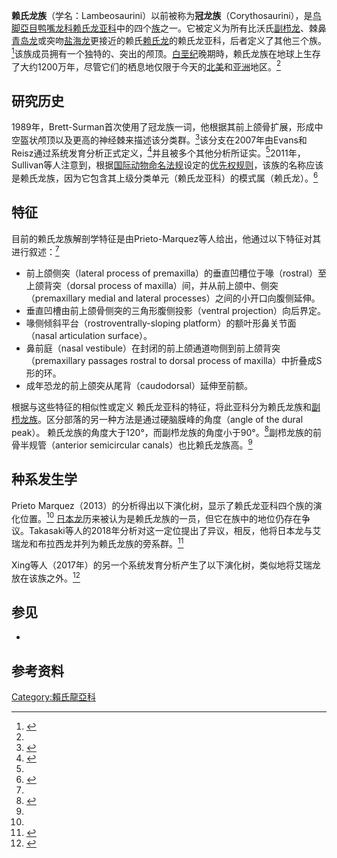 {{Automatic taxobox
| fossil_range = [[白垩纪|白垩纪]]晚期, {{fossil range|77.6|66}}
| image = Lambeosaurus ROM.jpg
| image_upright = 1.15
| image_caption = 赖氏赖氏龙的骨架，位于[[皇家安大略博物馆|皇家安大略博物馆]]
| display_parents = 2
| taxon = Lambeosaurini
| authority = Prieto-Márquez ''et al.'', 2013
| type_species = {{extinct}}[[赖氏赖氏龙|赖氏赖氏龙]]<br>''Lambeosaurus lambei''
| type_species_authority = Parks, 1923
| subdivision_ranks = [[属|属]]
| subdivision =
*?{{extinct}}[[阿穆尔龙属|阿穆尔龙属]] ''Amurosaurus''
*{{extinct}}[[冠龙属|冠龙属]] ''Corythosaurus''
*{{extinct}}[[亚冠龙属|亚冠龙属]] ''Hypacrosaurus''
*{{extinct}}[[赖氏龙属|赖氏龙属]] ''Lambeosaurus''
*{{extinct}}[[巨保罗龙属|巨保罗龙属]] ''Magnapaulia''
*{{extinct}}[[大天鹅龙属|大天鹅龙属]] ''Olorotitan''
*{{extinct}}[[黑龙江龙_(Sahaliyania)|黑龙江龙属]] ''Sahaliyania''
*{{extinct}}[[威拉弗龙属|帆额龙属]] ''Velafrons''
}}
'''赖氏龙族'''（学名：Lambeosaurini）以前被称为'''冠龙族'''（Corythosaurini），是[[鸟脚亞目|鸟脚亞目]][[鸭嘴龙科|鸭嘴龙科]][[赖氏龙亚科|赖氏龙亚科]]中的四个[[族_(生物)|族]]之一。它被定义为所有比沃氏[[副栉龙|副栉龙]]、棘鼻[[青岛龙|青岛龙]]或突吻[[盐海龙|盐海龙]]更接近的赖氏[[赖氏龙|赖氏龙]]的赖氏龙亚科，后者定义了其他三个族。<ref name=":0">{{Cite journal|last=Prieto-Márquez|first=Albert|last2=Vecchia|first2=Fabio M. Dalla|last3=Gaete|first3=Rodrigo|last4=Galobart|first4=Àngel|date=2013-07-26|title=Diversity, Relationships, and Biogeography of the Lambeosaurine Dinosaurs from the European Archipelago, with Description of the New Aralosaurin Canardia garonnensis|journal=PLOS ONE|language=en|volume=8|issue=7|pages=e69835|doi=10.1371/journal.pone.0069835|issn=1932-6203|pmc=3724916|pmid=23922815|bibcode=2013PLoSO...869835P}}</ref>该族成员拥有一个独特的、突出的颅顶。[[白垩纪|白垩纪]]晚期時，赖氏龙族在地球上生存了大约1200万年，尽管它们的栖息地仅限于今天的[[北美|北美]]和[[亚洲|亚洲]]地区。<ref name=":1" />

== 研究历史 ==
1989年，Brett-Surman首次使用了冠龙族一词，他根据其前上颌骨扩展，形成中空盔状颅顶以及更高的神经棘来描述该分类群。<ref name=":1">{{cite thesis|last=Brett-Surman|first=Michael Keith|date=1989-02-19|title=A Revision of the Hadrosauridae (Reptilia: Ornithischia) And Their Evolution|url=https://repository.si.edu/bitstream/handle/10088/18173/paleo_1989MBS_PhD_stuffed.pdf|access-date=2020-11-07|archive-date=2017-09-10|archive-url=https://web.archive.org/web/20170910125828/https://repository.si.edu/bitstream/handle/10088/18173/paleo_1989MBS_PhD_stuffed.pdf|dead-url=no}}</ref>该分支在2007年由Evans和Reisz通过系统发育分析正式定义，<ref>{{Cite journal|last=Evans|first=David C.|last2=Reisz|first2=Robert R.|date=2007|title=Anatomy and Relationships of Lambeosaurus magnicristatus, a Crested Hadrosaurid Dinosaur (Ornithischia) from the Dinosaur Park Formation, Alberta|journal=Journal of Vertebrate Paleontology|volume=27|issue=2|pages=373–393|issn=0272-4634|jstor=30126306|doi=10.1671/0272-4634(2007)27[373:AAROLM]2.0.CO;2}}</ref>并且被多个其他分析所证实。<ref name=":0" />2011年，Sullivan等人注意到，根据[[国际动物命名法规|国际动物命名法规]]设定的[[优先权规则|优先权规则]]，该族的名称应该是赖氏龙族，因为它包含其上级分类单元（赖氏龙亚科）的模式属（赖氏龙）。<ref>{{Cite journal|last=Sullivan|first=Robert M.|last2=Jasinski|first2=Steven E.|last3=Guenther|first3=Merrilee|last4=Lucas|first4=Spencer G.|date=2011|title=The first lambeosaurin (Dinosauria, Hadrosauridae, Lambeosaurinae) from the Upper Cretaceous Ojo Alamo Formation (Naashoibito Member), San Juan Basin, New Mexico|url=|journal=New Mexico Museum of Natural History and Science Bulletin|volume=35|pages=405–417|via=}}</ref>
== 特征 ==
目前的赖氏龙族解剖学特征是由Prieto-Marquez等人给出，他通过以下特征对其进行叙述：<ref name=":0" />

*前上颌侧突（lateral process of premaxilla）的垂直凹槽位于喙（rostral）至上颌背突（dorsal process of maxilla）间，并从前上颌中、侧突（premaxillary medial and lateral processes）之间的小开口向腹侧延伸。
*垂直凹槽由前上颌骨侧突的三角形腹侧投影（ventral projection）向后界定。
*喙侧倾斜平台（rostroventrally-sloping platform）的额叶形鼻关节面（nasal articulation surface）。
*鼻前庭（nasal vestibule）在封闭的前上颌通道吻侧到前上颌背突（premaxillary passages rostral to dorsal process of maxilla）中折叠成S形的环。
*成年恐龙的前上颌突从尾背（caudodorsal）延伸至前额。

根据与这些特征的相似性或定义
赖氏龙亚科的特征，将此亚科分为赖氏龙族和[[副栉龙族|副栉龙族]]。区分部落的另一种方法是通过硬脑膜峰的角度（angle of the dural peak）。 赖氏龙族的角度大于120°，而副栉龙族的角度小于90°。<ref name=":2">{{Cite journal|last1=Cruzado-Caballero|first1=P.|last2=Fortuny|first2=J.|last3=Llacer|first3=S.|last4=Canudo|first4=J. I.|date=2015-02-24|title=Paleoneuroanatomy of the European lambeosaurine dinosaur Arenysaurus ardevoli|journal=PeerJ|language=en|volume=3|pages=e802|doi=10.7717/peerj.802|pmid=25755931|pmc=4349051|issn=2167-8359}}</ref>副栉龙族的前骨半规管（anterior semicircular canals）也比赖氏龙族高。<ref name=":2" />

== 种系发生学 ==
Prieto Marquez（2013）的分析得出以下演化树，显示了赖氏龙亚科四个族的演化位置。<ref name=":0" />{{clade|{{clade
               |label1=[[咸海龙族|咸海龙族]] Aralosaurini
               |1={{clade
               |1=[[咸海龙|咸海龙]] ''Aralosaurus''
               |2=[[鸭龙|鸭龙]] ''Canardia''}}
               |2={{clade
                  |1=[[牙克煞龙|牙克煞龙]] ''Jaxartosaurus''
                  |2={{clade
                     |label1=[[青岛龙族|青岛龙族]] Tsintaosaurini
                     |1={{clade
                        |1=[[青岛龙|青岛龙]] ''Tsintaosaurus''
                        |2=[[似凹齿龙|似凹齿龙]] ''Pararhabdodon'' }}
                     |2={{clade
                           |label1=[[副栉龙族|副栉龙族]] Parasaurolophini
                           |1={{clade
                              |1=[[卡戎龙|卡戎龙]] ''Charonosaurus''
                              |label2=[[副栉龙|副栉龙]] Parasaurolophus
                              |2={{clade
                                 |1=短冠[[副栉龙|副栉龙]] ''Parasaurolophus cyrtocristatus''
                                 |2={{clade
                                    |1=小号手[[副栉龙|副栉龙]] ''Parasaurolophus tubicen''
                                    |2=沃氏[[副栉龙|副栉龙]] ''Parasaurolophus walkeri'' }} }} }}
                           |label2=赖氏龙族 Lambeosaurini
                           |2={{clade
                                 |label1=[[赖氏龙|赖氏龙]] ''Lambeosaurus''
                                 |1={{clade
                                    |1=赖氏[[赖氏龙|赖氏龙]] ''Lambeosaurus lambei''
                                    |2=大冠[[赖氏龙|赖氏龙]] ''Lambeosaurus magnicristatus'' }}
                              |2={{clade
                                   |label1=[[冠龙|冠龙]] ''Corythosaurus''
                                   |1={{clade
                                       |1=鹤鸵[[冠龙|冠龙]] ''Corythosaurus casuarius''
                                       |2=间型[[冠龙|冠龙]] ''Corythosaurus intermedius'' }}
                              |2={{clade
                                 |1=斯氏[[亚冠龙|亚冠龙]] "Hypacrosaurus" ''stebingeri''
                                       |2={{clade
                                          |1=[[亚冠龙|亚冠龙]] ''Hypacrosaurus''
                                          |2=[[大天鹅龙|大天鹅龙]] ''Olorotitan'' 
                                          |3={{clade
                                             |1=[[艾瑞龙|艾瑞龙]] ''Arenysaurus''
                                             |2=[[布拉西龙|布拉西龙]] ''Blasisaurus'' }}
                                          |4={{clade
                                             |1=[[巨保罗龙|巨保罗龙]] ''Magnapaulia''
                                             |2={{clade
                                                 |1=[[威拉弗龙|威拉弗龙]] ''Velafrons''
                                                 |2={{clade
                                                   |1=[[阿穆尔龙|阿穆尔龙]] ''Amurosaurus''
                                                   |2=[[黑龙江龙|黑龙江龙]] ''Sahaliyania'' }} }} }} }} }} }} }} }} }} }} }}|style=font-size:85%;line-height:85%|label1= '''赖氏龙亚科 Lambeosaurinae''' }}
[[日本龙|日本龙]]历来被认为是赖氏龙族的一员，但它在族中的地位仍存在争议。Takasaki等人的2018年分析对这一定位提出了异议，相反，他将日本龙与艾瑞龙和布拉西龙并列为赖氏龙族的旁系群。<ref>{{Cite journal|last=Takasaki|first=Ryuji|last2=Chiba|first2=Kentaro|last3=Kobayashi|first3=Yoshitsugu|last4=Currie|first4=Philip J.|last5=Fiorillo|first5=Anthony R.|date=2018-07-04|title=Reanalysis of the phylogenetic status of Nipponosaurus sachalinensis (Ornithopoda: Dinosauria) from the Late Cretaceous of Southern Sakhalin|journal=Historical Biology|volume=30|issue=5|pages=694–711|doi=10.1080/08912963.2017.1317766|issn=0891-2963}}</ref>

Xing等人（2017年）的另一个系统发育分析产生了以下演化树，类似地将艾瑞龙放在该族之外。<ref>{{Cite journal|last=Xing|first=Hai|last2=Mallon|first2=Jordan C.|last3=Currie|first3=Margaret L.|date=2017-04-06|title=Supplementary cranial description of the types of Edmontosaurus regalis (Ornithischia: Hadrosauridae), with comments on the phylogenetics and biogeography of Hadrosaurinae|journal=PLOS ONE|language=en|volume=12|issue=4|pages=e0175253|doi=10.1371/journal.pone.0175253|issn=1932-6203|pmc=5383305|pmid=28384240|bibcode=2017PLoSO..1275253X}}</ref> {{clade
               |DUPLICATE-label1=[[咸海龙族|咸海龙族]] Aralosaurini
               |1={{clade
               |1=[[咸海龙|咸海龙]] ''Aralosaurus''
               |2={{clade
                  |1={{clade
                     |label1=[[青岛龙族|青岛龙族]] Tsintaosaurini
                     |1={{clade
                        |1=[[青岛龙|青岛龙]] ''Tsintaosaurus''
                        |2=[[似凹齿龙|似凹齿龙]] ''Pararhabdodon'' }}
                     |2={{clade
                        |1=[[牙克煞龙|牙克煞龙]] ''Jaxartosaurus''
                        |2={{clade
                           |1=[[艾瑞龙|艾瑞龙]] ''Arenysaurus''
                           |2={{clade
                              |label1=[[副栉龙族|副栉龙族]] Parasaurolophini
                              |1={{clade
                                 |1={{clade
                                    |1=短冠[[副栉龙|副栉龙]] ''Parasaurolophus cyrtocristatus''
                                    |2=沃氏[[副栉龙|副栉龙]] ''Parasaurolophus walkeri'' 
                                    |3={{clade
                                       |1=[[卡戎龙|卡戎龙]] ''Charonosaurus''
                                       |2=小号手[[副栉龙|副栉龙]] ''Parasaurolophus tubicen''}} }} }}
                              |label2=赖氏龙族 Lambeosaurini
                              |2={{clade
                                 |1=[[扇冠大天鹅龙|扇冠大天鹅龙]] ''Olorotitan''  
                                 |2={{clade
                                    |1={{clade
                                       |1=[[阿穆尔龙|阿穆尔龙]] ''Amurosaurus''
                                       |label2=''[[Lambeosaurus|Lambeosaurus]]''
                                       |2={{clade
                                          |1=大冠[[赖氏龙|赖氏龙]] ''Lambeosaurus magnicristatus''
                                          |2=赖氏[[赖氏龙|赖氏龙]] ''Lambeosaurus lambei'' }} }}
                                    |DUPLICATE-2={{clade
                                       |1=[[巨保罗龙|巨保罗龙]] ''Magnapaulia'' }}
                                       |2={{clade
                                          |1=[[威拉弗龙|威拉弗龙]] ''Velafrons''
                                          |2={{clade
                                             |1={{clade
                                                |1=高棘[[亚冠龙|亚冠龙]] ''Hypacrosaurus altispinus''
                                                |2=斯氏[[亚冠龙|亚冠龙]] ''Hypacrosaurus stebingeri'' }}
                                             |label2=[[冠龙|冠龙]] ''Corythosaurus''
                                             |2={{clade
                                                |1=鹤鸵[[冠龙|冠龙]] ''Corythosaurus casuarius''
                                                |2=间型[[冠龙|冠龙]] ''Corythosaurus intermedius'' }}
}} }} }} }} }} }} }} }} }} }}|style=font-size:85%;line-height:85%|label1= '''赖氏龙亚科 Lambeosaurinae''' }}

== 参见 ==
* {{link-en|鸭嘴龙类研究历史|Timeline of hadrosaur research}}

== 参考资料 ==
{{Reflist}}

{{鳥腳亞目|H.}}
{{Taxonbar|from=Q16707704}}
[[Category:賴氏龍亞科|Category:賴氏龍亞科]]